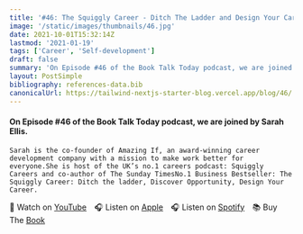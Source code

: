 ```yaml
---
title: '#46: The Squiggly Career - Ditch The Ladder and Design Your Career: Interview with Sarah Ellis'
image: '/static/images/thumbnails/46.jpg'
date: 2021-10-01T15:32:14Z
lastmod: '2021-01-19'
tags: ['Career', 'Self-development']
draft: false
summary: 'On Episode #46 of the Book Talk Today podcast, we are joined by Sarah Ellis. Sarah is the co-founder of Amazing If, an award-winning career development company with a mission to make work better for everyone.She is host of the UK’s no.1 careers podcast: Squiggly Careers and co-author of The Sunday TimesNo.1 Business Bestseller: The Squiggly Career: Ditch the ladder, Discover Opportunity, Design Your Career.'
layout: PostSimple
bibliography: references-data.bib
canonicalUrl: https://tailwind-nextjs-starter-blog.vercel.app/blog/46/
---
```


#### On Episode #46 of the Book Talk Today podcast, we are joined by Sarah Ellis.

    Sarah is the co-founder of Amazing If, an award-winning career development company with a mission to make work better for everyone.She is host of the UK’s no.1 careers podcast: Squiggly Careers and co-author of The Sunday TimesNo.1 Business Bestseller: The Squiggly Career: Ditch the ladder, Discover Opportunity, Design Your Career.

🎥&nbsp;Watch on [YouTube]&emsp;🎧&nbsp;Listen on [Apple]&emsp;🎧&nbsp;Listen on [Spotify]&emsp;📚&nbsp;Buy The [Book]&emsp;

[youtube]: https://youtu.be/YJPD70ukXCM
[apple]: https://podcasts.apple.com/gb/podcast/46-the-squiggly-career-ditch-the-ladder-and/id1525619296?i=1000537231364
[spotify]: https://open.spotify.com/episode/1qYPciD7zyqHNsTEKZjJ6Y?si=Po1QaCp2QMOzGWeFL11pdA
[book]: https://amzn.to/3hB6x5A
